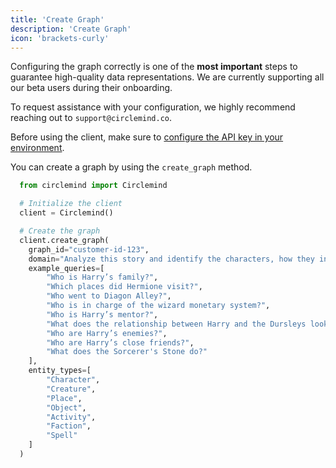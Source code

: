 ```yaml
---
title: 'Create Graph'
description: 'Create Graph'
icon: 'brackets-curly'
---
```


Configuring the graph correctly is one of the **most important** steps to guarantee high-quality data representations. We are currently supporting all our beta users during their onboarding. 

To request assistance with your configuration, we highly recommend reaching out to `support@circlemind.co`.

Before using the client, make sure to [configure the API key in your environment](/sdk/getting-started#getting-started).

You can create a graph by using the `create_graph` method.

```python
  from circlemind import Circlemind

  # Initialize the client
  client = Circlemind()

  # Create the graph
  client.create_graph(
    graph_id="customer-id-123",
    domain="Analyze this story and identify the characters, how they interact with each other, the locations they explore, and their relationships. Focus on magical objects and how they are used.",
    example_queries=[
        "Who is Harry’s family?",
        "Which places did Hermione visit?",
        "Who went to Diagon Alley?",
        "Who is in charge of the wizard monetary system?",
        "Who is Harry’s mentor?",
        "What does the relationship between Harry and the Dursleys look like?",
        "Who are Harry’s enemies?",
        "Who are Harry’s close friends?",
        "What does the Sorcerer's Stone do?"
    ],
    entity_types=[
        "Character",
        "Creature",
        "Place",
        "Object",
        "Activity",
        "Faction",
        "Spell"
    ]
  )
```